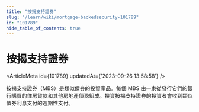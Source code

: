 ```yaml
---
title: "按揭支持證券"
slug: "/learn/wiki/mortgage-backedsecurity-101789"
id: "101789"
hide_table_of_contents: true
---
```



# 按揭支持證券

<ArticleMeta id={101789} updatedAt={'2023-09-26 13:58:58'} />
<div className='border-solid border-b border-t-0 my-4 border-[var(--ifm-color-gray-300)]' />

按揭支持證券（MBS）是類似債券的投資產品。每個 MBS 由一束從發行它們的銀行購買的住房貸款和其他房地產債務組成。投資按揭支持證券的投資者會收到類似債券利息支付的週期性支付。
